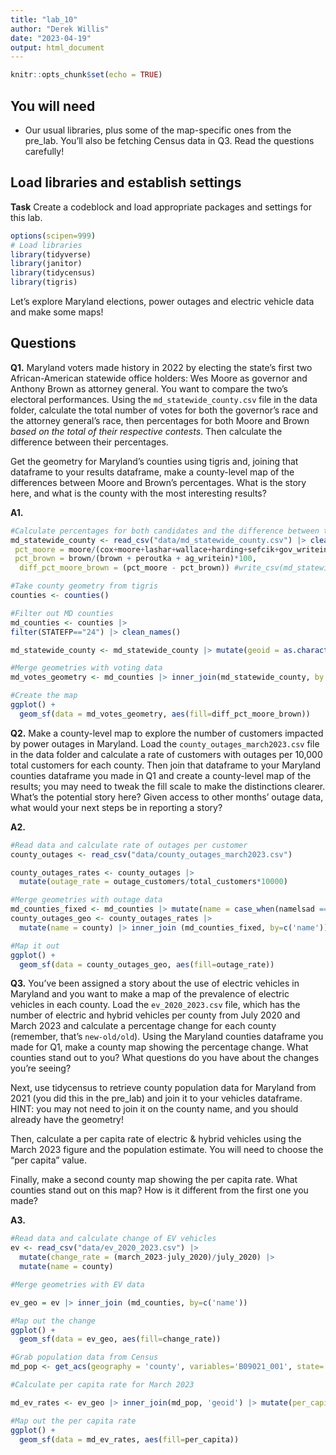 ```yaml
---
title: "lab_10"
author: "Derek Willis"
date: "2023-04-19"
output: html_document
---
```


```r
knitr::opts_chunk$set(echo = TRUE)
```

## You will need

-   Our usual libraries, plus some of the map-specific ones from the pre_lab. You'll also be fetching Census data in Q3. Read the questions carefully!

## Load libraries and establish settings

**Task** Create a codeblock and load appropriate packages and settings for this lab.

```r
options(scipen=999)
# Load libraries
library(tidyverse)
library(janitor)
library(tidycensus)
library(tigris)
```

Let's explore Maryland elections, power outages and electric vehicle data and make some maps!

## Questions

**Q1.** Maryland voters made history in 2022 by electing the state's first two African-American statewide office holders: Wes Moore as governor and Anthony Brown as attorney general. You want to compare the two's electoral performances. Using the `md_statewide_county.csv` file in the data folder, calculate the total number of votes for both the governor's race and the attorney general's race, then percentages for both Moore and Brown *based on the total of their respective contests*. Then calculate the difference between their percentages.

Get the geometry for Maryland's counties using tigris and, joining that dataframe to your results dataframe, make a county-level map of the differences between Moore and Brown's percentages. What is the story here, and what is the county with the most interesting results?

**A1.**

```r
#Calculate percentages for both candidates and the difference between them per county
md_statewide_county <- read_csv("data/md_statewide_county.csv") |> clean_names() |> mutate(
 pct_moore = moore/(cox+moore+lashar+wallace+harding+sefcik+gov_writein)*100,
 pct_brown = brown/(brown + peroutka + ag_writein)*100,
  diff_pct_moore_brown = (pct_moore - pct_brown)) #write_csv(md_statewide_county, "data/md_elections.csv")

```

```r
#Take county geometry from tigris
counties <- counties()

#Filter out MD counties
md_counties <- counties |>
filter(STATEFP=="24") |> clean_names()

md_statewide_county <- md_statewide_county |> mutate(geoid = as.character(geoid))
```

```r
#Merge geometries with voting data
md_votes_geometry <- md_counties |> inner_join(md_statewide_county, by ='geoid')
```

```r
#Create the map
ggplot() +
  geom_sf(data = md_votes_geometry, aes(fill=diff_pct_moore_brown))
```

**Q2.** Make a county-level map to explore the number of customers impacted by power outages in Maryland. Load the `county_outages_march2023.csv` file in the data folder and calculate a rate of customers with outages per 10,000 total customers for each county. Then join that dataframe to your Maryland counties dataframe you made in Q1 and create a county-level map of the results; you may need to tweak the fill scale to make the distinctions clearer. What's the potential story here? Given access to other months' outage data, what would your next steps be in reporting a story?

**A2.**

```r
#Read data and calculate rate of outages per customer
county_outages <- read_csv("data/county_outages_march2023.csv")

county_outages_rates <- county_outages |>
  mutate(outage_rate = outage_customers/total_customers*10000)

```

```r
#Merge geometries with outage data
md_counties_fixed <- md_counties |> mutate(name = case_when(namelsad == 'Baltimore city' ~ 'Baltimore City', .default = name   ))
county_outages_geo <- county_outages_rates |> 
  mutate(name = county) |> inner_join (md_counties_fixed, by=c('name'))
```

```r
#Map it out
ggplot() +
  geom_sf(data = county_outages_geo, aes(fill=outage_rate))
```

**Q3.** You've been assigned a story about the use of electric vehicles in Maryland and you want to make a map of the prevalence of electric vehicles in each county. Load the `ev_2020_2023.csv` file, which has the number of electric and hybrid vehicles per county from July 2020 and March 2023 and calculate a percentage change for each county (remember, that's `new-old/old`). Using the Maryland counties dataframe you made for Q1, make a county map showing the percentage change. What counties stand out to you? What questions do you have about the changes you're seeing?

Next, use tidycensus to retrieve county population data for Maryland from 2021 (you did this in the pre_lab) and join it to your vehicles dataframe. HINT: you may not need to join it on the county name, and you should already have the geometry!

Then, calculate a per capita rate of electric & hybrid vehicles using the March 2023 figure and the population estimate. You will need to choose the "per capita" value.

Finally, make a second county map showing the per capita rate. What counties stand out on this map? How is it different from the first one you made?

**A3.**

```r
#Read data and calculate change of EV vehicles
ev <- read_csv("data/ev_2020_2023.csv") |>
  mutate(change_rate = (march_2023-july_2020)/july_2020) |>
  mutate(name = county)
```

```r
#Merge geometries with EV data

ev_geo = ev |> inner_join (md_counties, by=c('name'))
```

```r
#Map out the change
ggplot() +
  geom_sf(data = ev_geo, aes(fill=change_rate))
```

```r
#Grab population data from Census
md_pop <- get_acs(geography = 'county', variables='B09021_001', state='MD', year=2019) |> clean_names() |> mutate(name = case_when(name == 'Baltimore city' ~ 'Baltimore City', .default = name   )) 
```

```r
#Calculate per capita rate for March 2023

md_ev_rates <- ev_geo |> inner_join(md_pop, 'geoid') |> mutate(per_capita= march_2023/estimate*10000)
```

```r
#Map out the per capita rate
ggplot() +
  geom_sf(data = md_ev_rates, aes(fill=per_capita))
```
